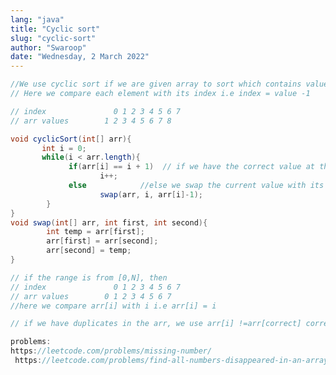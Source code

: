 ```yaml
---
lang: "java"
title: "Cyclic sort"
slug: "cyclic-sort"
author: "Swaroop"
date: "Wednesday, 2 March 2022"
---
```

```java
//We use cyclic sort if we are given array to sort which contains values from range 1 to N
// Here we compare each element with its index i.e index = value -1

// index               0 1 2 3 4 5 6 7
// arr values        1 2 3 4 5 6 7 8

void cyclicSort(int[] arr){
       int i = 0;
       while(i < arr.length){
             if(arr[i] == i + 1)  // if we have the correct value at the given index, so we move to next index
                    i++;
             else            //else we swap the current value with its correct position
                    swap(arr, i, arr[i]-1);
        }
}
void swap(int[] arr, int first, int second){
        int temp = arr[first];
        arr[first] = arr[second];
        arr[second] = temp;
}

// if the range is from [0,N], then
// index               0 1 2 3 4 5 6 7
// arr values        0 1 2 3 4 5 6 7
//here we compare arr[i] with i i.e arr[i] = i

// if we have duplicates in the arr, we use arr[i] !=arr[correct] correct =arr[i] -1;

problems: 
https://leetcode.com/problems/missing-number/
 https://leetcode.com/problems/find-all-numbers-disappeared-in-an-array/
```